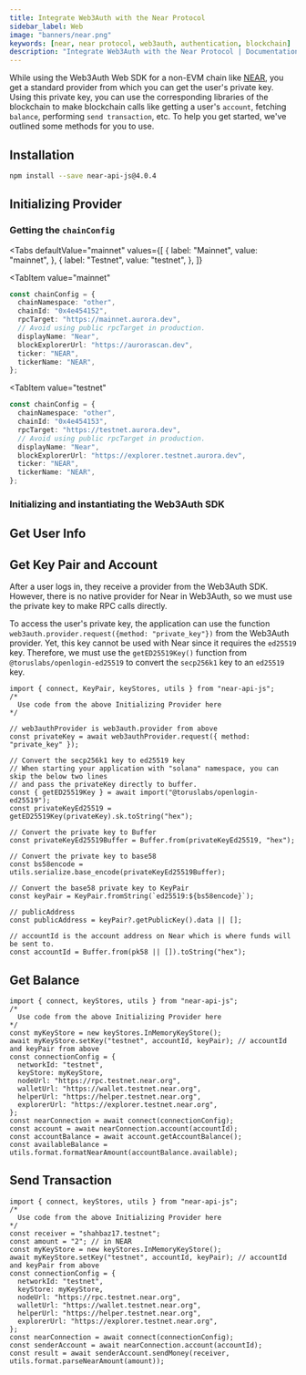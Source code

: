 ```yaml
---
title: Integrate Web3Auth with the Near Protocol
sidebar_label: Web
image: "banners/near.png"
keywords: [near, near protocol, web3auth, authentication, blockchain]
description: "Integrate Web3Auth with the Near Protocol | Documentation - Web3Auth"
---
```



While using the Web3Auth Web SDK for a non-EVM chain like [NEAR](https://near.org/), you get a
standard provider from which you can get the user's private key. Using this private key, you can use
the corresponding libraries of the blockchain to make blockchain calls like getting a user's
`account`, fetching `balance`, performing `send transaction`, etc. To help you get started, we've
outlined some methods for you to use.

## Installation

```bash npm2yarn
npm install --save near-api-js@4.0.4
```

## Initializing Provider

### Getting the `chainConfig`

<Tabs
 defaultValue="mainnet"
  values={[
    { label: "Mainnet", value: "mainnet", },
    { label: "Testnet", value: "testnet", },
  ]}
>
<TabItem
  value="mainnet"
>

```typescript
const chainConfig = {
  chainNamespace: "other",
  chainId: "0x4e454152",
  rpcTarget: "https://mainnet.aurora.dev",
  // Avoid using public rpcTarget in production.
  displayName: "Near",
  blockExplorerUrl: "https://aurorascan.dev",
  ticker: "NEAR",
  tickerName: "NEAR",
};
```

</TabItem>

<TabItem
  value="testnet"
>

```typescript
const chainConfig = {
  chainNamespace: "other",
  chainId: "0x4e454153",
  rpcTarget: "https://testnet.aurora.dev",
  // Avoid using public rpcTarget in production.
  displayName: "Near",
  blockExplorerUrl: "https://explorer.testnet.aurora.dev",
  ticker: "NEAR",
  tickerName: "NEAR",
};
```

</TabItem>
</Tabs>

### Initializing and instantiating the Web3Auth SDK

<InitializeWeb3Auth />

## Get User Info

<GetUserInfoSnippet />

## Get Key Pair and Account

After a user logs in, they receive a provider from the Web3Auth SDK. However, there is no native
provider for Near in Web3Auth, so we must use the private key to make RPC calls directly.

To access the user's private key, the application can use the function
`web3auth.provider.request({method: "private_key"})` from the Web3Auth provider. Yet, this key
cannot be used with Near since it requires the `ed25519` key. Therefore, we must use the
`getED25519Key()` function from `@toruslabs/openlogin-ed25519` to convert the `secp256k1` key to an
`ed25519` key.

```tsx
import { connect, KeyPair, keyStores, utils } from "near-api-js";
/*
  Use code from the above Initializing Provider here
*/

// web3authProvider is web3auth.provider from above
const privateKey = await web3authProvider.request({ method: "private_key" });

// Convert the secp256k1 key to ed25519 key
// When starting your application with "solana" namespace, you can skip the below two lines
// and pass the privateKey directly to buffer.
const { getED25519Key } = await import("@toruslabs/openlogin-ed25519");
const privateKeyEd25519 = getED25519Key(privateKey).sk.toString("hex");

// Convert the private key to Buffer
const privateKeyEd25519Buffer = Buffer.from(privateKeyEd25519, "hex");

// Convert the private key to base58
const bs58encode = utils.serialize.base_encode(privateKeyEd25519Buffer);

// Convert the base58 private key to KeyPair
const keyPair = KeyPair.fromString(`ed25519:${bs58encode}`);

// publicAddress
const publicAddress = keyPair?.getPublicKey().data || [];

// accountId is the account address on Near which is where funds will be sent to.
const accountId = Buffer.from(pk58 || []).toString("hex");
```

## Get Balance

```tsx
import { connect, keyStores, utils } from "near-api-js";
/*
  Use code from the above Initializing Provider here
*/
const myKeyStore = new keyStores.InMemoryKeyStore();
await myKeyStore.setKey("testnet", accountId, keyPair); // accountId and keyPair from above
const connectionConfig = {
  networkId: "testnet",
  keyStore: myKeyStore,
  nodeUrl: "https://rpc.testnet.near.org",
  walletUrl: "https://wallet.testnet.near.org",
  helperUrl: "https://helper.testnet.near.org",
  explorerUrl: "https://explorer.testnet.near.org",
};
const nearConnection = await connect(connectionConfig);
const account = await nearConnection.account(accountId);
const accountBalance = await account.getAccountBalance();
const availableBalance = utils.format.formatNearAmount(accountBalance.available);
```

## Send Transaction

```tsx
import { connect, keyStores, utils } from "near-api-js";
/*
  Use code from the above Initializing Provider here
*/
const receiver = "shahbaz17.testnet";
const amount = "2"; // in NEAR
const myKeyStore = new keyStores.InMemoryKeyStore();
await myKeyStore.setKey("testnet", accountId, keyPair); // accountId and keyPair from above
const connectionConfig = {
  networkId: "testnet",
  keyStore: myKeyStore,
  nodeUrl: "https://rpc.testnet.near.org",
  walletUrl: "https://wallet.testnet.near.org",
  helperUrl: "https://helper.testnet.near.org",
  explorerUrl: "https://explorer.testnet.near.org",
};
const nearConnection = await connect(connectionConfig);
const senderAccount = await nearConnection.account(accountId);
const result = await senderAccount.sendMoney(receiver, utils.format.parseNearAmount(amount));
```
